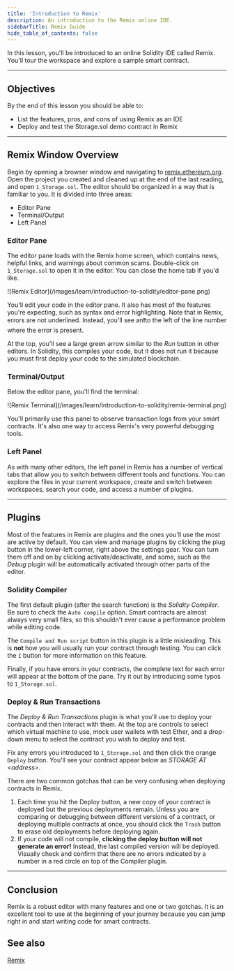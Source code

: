 ```yaml
---
title: 'Introduction to Remix'
description: An introduction to the Remix online IDE.
sidebarTitle: Remix Guide
hide_table_of_contents: false
---
```


In this lesson, you'll be introduced to an online Solidity IDE called Remix. You'll tour the workspace and explore a sample smart contract.

---

## Objectives

By the end of this lesson you should be able to:

- List the features, pros, and cons of using Remix as an IDE
- Deploy and test the Storage.sol demo contract in Remix

---

## Remix Window Overview

Begin by opening a browser window and navigating to [remix.ethereum.org]. Open the project you created and cleaned up at the end of the last reading, and open `1_Storage.sol`. The editor should be organized in a way that is familiar to you. It is divided into three areas:

- Editor Pane
- Terminal/Output
- Left Panel

### Editor Pane

The editor pane loads with the Remix home screen, which contains news, helpful links, and warnings about common scams. Double-click on `1_Storage.sol` to open it in the editor. You can close the home tab if you'd like.

<Frame>
![Remix Editor](/images/learn/introduction-to-solidity/editor-pane.png)
</Frame>

You'll edit your code in the editor pane. It also has most of the features you're expecting, such as syntax and error highlighting. Note that in Remix, errors are not underlined. Instead, you'll see an❗to the left of the line number where the error is present.

At the top, you'll see a large green arrow similar to the _Run_ button in other editors. In Solidity, this compiles your code, but it does not run it because you must first deploy your code to the simulated blockchain.

### Terminal/Output

Below the editor pane, you'll find the terminal:

<Frame>
![Remix Terminal](/images/learn/introduction-to-solidity/remix-terminal.png)
</Frame>

You'll primarily use this panel to observe transaction logs from your smart contracts. It's also one way to access Remix's very powerful debugging tools.

### Left Panel

As with many other editors, the left panel in Remix has a number of vertical tabs that allow you to switch between different tools and functions. You can explore the files in your current workspace, create and switch between workspaces, search your code, and access a number of plugins.

---

## Plugins

Most of the features in Remix are plugins and the ones you'll use the most are active by default. You can view and manage plugins by clicking the plug button in the lower-left corner, right above the settings gear. You can turn them off and on by clicking activate/deactivate, and some, such as the _Debug_ plugin will be automatically activated through other parts of the editor.

### Solidity Compiler

The first default plugin (after the search function) is the _Solidity Compiler_. Be sure to check the `Auto compile` option. Smart contracts are almost always very small files, so this shouldn't ever cause a performance problem while editing code.

The `Compile and Run script` button in this plugin is a little misleading. This is **not** how you will usually run your contract through testing. You can click the `I` button for more information on this feature.

Finally, if you have errors in your contracts, the complete text for each error will appear at the bottom of the pane. Try it out by introducing some typos to `1_Storage.sol`.

### Deploy & Run Transactions

The _Deploy & Run Transactions_ plugin is what you'll use to deploy your contracts and then interact with them. At the top are controls to select which virtual machine to use, mock user wallets with test Ether, and a drop-down menu to select the contract you wish to deploy and test.

Fix any errors you introduced to `1_Storage.sol` and then click the orange `Deploy` button. You'll see your contract appear below as _STORAGE AT \<address\>_.

<Warning>
There are two common gotchas that can be very confusing when deploying contracts in Remix.

1. Each time you hit the Deploy button, a new copy of your contract is deployed but the previous deployments remain. Unless you are comparing or debugging between different versions of a contract, or deploying multiple contracts at once, you should click the `Trash` button to erase old deployments before deploying again.
1. If your code will not compile, **clicking the deploy button will not generate an error!** Instead, the last compiled version will be deployed. Visually check and confirm that there are no errors indicated by a number in a red circle on top of the Compiler plugin.
</Warning>


---

## Conclusion

Remix is a robust editor with many features and one or two gotchas. It is an excellent tool to use at the beginning of your journey because you can jump right in and start writing code for smart contracts.

## See also

[Remix](https://remix.ethereum.org)

[remix.ethereum.org]: https://remix.ethereum.org

